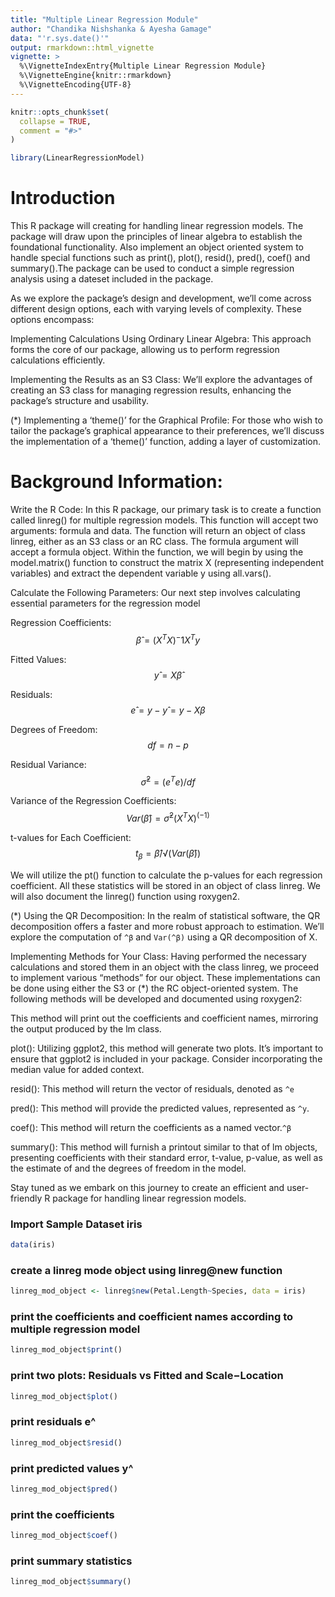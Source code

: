 ```yaml
---
title: "Multiple Linear Regression Module"
author: "Chandika Nishshanka & Ayesha Gamage"
data: "'r.sys.date()'"
output: rmarkdown::html_vignette
vignette: >
  %\VignetteIndexEntry{Multiple Linear Regression Module}
  %\VignetteEngine{knitr::rmarkdown}
  %\VignetteEncoding{UTF-8}
---
```


```r
knitr::opts_chunk$set(
  collapse = TRUE,
  comment = "#>"
)
```

```r
library(LinearRegressionModel)
```

# Introduction

This R package will creating for handling linear regression models. The package will draw upon the principles of linear algebra to establish the foundational functionality. Also implement an object oriented system to handle special functions such as print(), plot(), resid(), pred(), coef() and summary().The package can be used to conduct a simple regression analysis using a dateset included in the package.

As we explore the package's design and development, we'll come across different design options, each with varying levels of complexity. These options encompass:

Implementing Calculations Using Ordinary Linear Algebra: This approach forms the core of our package, allowing us to perform regression calculations efficiently.


Implementing the Results as an S3 Class: We'll explore the advantages of creating an S3 class for managing regression results, enhancing the package's structure and usability.


(*) Implementing a 'theme()' for the Graphical Profile: For those who wish to tailor the package's graphical appearance to their preferences, we'll discuss the implementation of a 'theme()' function, adding a layer of customization.

# Background Information:

Write the R Code: In this R package, our primary task is to create a function called linreg() for multiple regression models. This function will accept two arguments: formula and data. The function will return an object of class linreg, either as an S3 class or an RC class. The formula argument will accept a formula object. Within the function, we will begin by using the model.matrix() function to construct the matrix X (representing independent variables) and extract the dependent variable y using all.vars().

Calculate the Following Parameters: Our next step involves calculating essential parameters for the regression model

Regression Coefficients:$$β ̂=(X^T X)^-1 X^T y \tag{1}$$  

Fitted Values: $$y ̂=Xβ ̂ \tag{2}$$                     

Residuals:  $$e ̂=y-y ̂=y-Xβ \tag{3}$$                       

Degrees of Freedom:   $$df=n-p \tag{4}$$                    

Residual Variance:  $$σ ̂^2=(e^T e)/df \tag{5}$$                   

Variance of the Regression Coefficients:  $$Var(β ̂ )=σ ̂^2 (X^T X)^(-1) \tag{6}$$    

t-values for Each Coefficient:		$$t_β=β ̂/√(Var(β ̂ ) ) \tag{7}$$		 

We will utilize the pt() function to calculate the p-values for each regression coefficient. All these statistics will be stored in an object of class linreg. We will also document the linreg() function using roxygen2.

(*) Using the QR Decomposition: In the realm of statistical software, the QR decomposition offers a faster and more robust approach to estimation. We'll explore the computation of `^β` and `Var(^β)`   using a QR decomposition of X.

Implementing Methods for Your Class: Having performed the necessary calculations and stored them in an object with the class linreg, we proceed to implement various "methods" for our object. These implementations can be done using either the S3 or (*) the RC object-oriented system. The following methods will be developed and documented using roxygen2:

This method will print out the coefficients and coefficient names, mirroring the output produced by the lm class.


plot(): Utilizing ggplot2, this method will generate two plots. It's important to ensure that ggplot2 is included in your package. Consider incorporating the median value for added context.

resid(): This method will return the vector of residuals, denoted as `^e`

pred(): This method will provide the predicted values, represented as `^y`.

coef(): This method will return the coefficients as a named vector.`^β`

summary(): This method will furnish a printout similar to that of lm objects, presenting coefficients with their standard error, t-value, p-value, as well as the estimate of  and the degrees of freedom in the model.

Stay tuned as we embark on this journey to create an efficient and user-friendly R package for handling linear regression models.

### Import Sample Dataset iris
```r
data(iris)
```

### create a linreg mode object using linreg@new function
```r
linreg_mod_object <- linreg$new(Petal.Length~Species, data = iris)
```

### print the coefficients and coefficient names according to multiple regression model
```r
linreg_mod_object$print()
```

### print two plots: Residuals vs Fitted and Scale−Location 
```r
linreg_mod_object$plot()
```

### print residuals e^ 
```r
linreg_mod_object$resid()
```

### print predicted values y^
```r
linreg_mod_object$pred()
```

### print the coefficients
```r
linreg_mod_object$coef()
```

### print summary statistics
```r
linreg_mod_object$summary()
```
